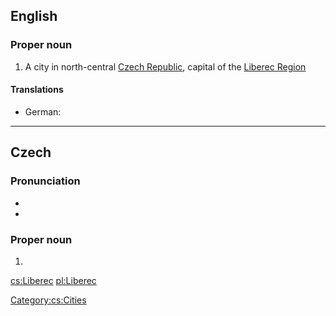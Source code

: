 ==English==

===Proper noun===
{{en-proper noun}}

# A city in north-central [[Czech Republic]], capital of the [[w:Liberec Region|Liberec Region]]

====Translations====
* German: {{t-|de|Reichenberg}}

----

==Czech==
{{wikipedia}}

===Pronunciation===
* {{IPA|/ˈlɪbɛrɛts/|lang=cs}}
* {{audio|Cs-Liberec.ogg|Audio}}

===Proper noun===
{{infl|cs|proper noun}}

# {{l|en|Liberec}}

[[Category:cs:Cities]]

[[cs:Liberec]]
[[pl:Liberec]]